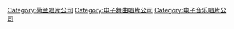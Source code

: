 [[Category:荷兰唱片公司|Category:荷兰唱片公司]]
[[Category:电子舞曲唱片公司|Category:电子舞曲唱片公司]]
[[Category:电子音乐唱片公司|Category:电子音乐唱片公司]]